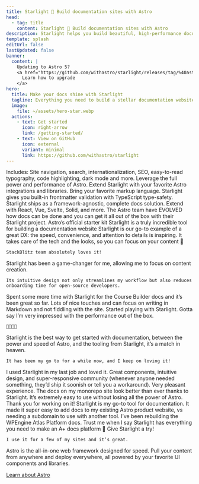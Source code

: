 ```yaml
---
title: Starlight 🌟 Build documentation sites with Astro
head:
  - tag: title
    content: Starlight 🌟 Build documentation sites with Astro
description: Starlight helps you build beautiful, high-performance documentation websites with Astro.
template: splash
editUrl: false
lastUpdated: false
banner:
  content: |
    Updating to Astro 5?
    <a href="https://github.com/withastro/starlight/releases/tag/%40astrojs/starlight%400.30.0">
      Learn how to upgrade
    </a>
hero:
  title: Make your docs shine with Starlight
  tagline: Everything you need to build a stellar documentation website. Fast, accessible, and easy-to-use.
  image:
    file: ~/assets/hero-star.webp
  actions:
    - text: Get started
      icon: right-arrow
      link: /getting-started/
    - text: View on GitHub
      icon: external
      variant: minimal
      link: https://github.com/withastro/starlight
---
```



<CardGrid stagger>
	<Card title="Documentation that delights" icon="open-book">
		Includes: Site navigation, search, internationalization, SEO, easy-to-read
		typography, code highlighting, dark mode and more.
	</Card>
	<Card title="Powered by Astro" icon="rocket">
		Leverage the full power and performance of Astro. Extend Starlight with your
		favorite Astro integrations and libraries.
	</Card>
	<Card title="Markdown, Markdoc, and MDX" icon="document">
		Bring your favorite markup language. Starlight gives you built-in
		frontmatter validation with TypeScript type-safety.
	</Card>
	<Card title="Bring your own UI components" icon="puzzle">
		Starlight ships as a framework-agnostic, complete docs solution. Extend with
		React, Vue, Svelte, Solid, and more.
	</Card>
</CardGrid>

<TestimonialGrid title="What people are saying">
  <Testimonial
    name="Rachel"
    handle="rachelnabors"
    cite="https://twitter.com/astrodotbuild/status/1724934718745915558"
  >
    The Astro team have EVOLVED how docs can be done and you can get it all out of the box with their Starlight project.
  </Testimonial>
  <Testimonial
    name="Flavio"
    handle="flaviocopes"
    cite="https://twitter.com/flaviocopes/status/1738237658717905108"
  >
    Astro’s official starter kit Starlight is a truly incredible tool for building a documentation website
  </Testimonial>
  <Testimonial
    name="Tomek"
    handle="sulco"
    cite="https://twitter.com/sulco/status/1735610348730802342"
  >
    Starlight is our go-to example of a great DX: the speed, convenience, and
    attention to details is inspiring. It takes care of the tech and the looks,
    so you can focus on your content 👏

    StackBlitz team absolutely loves it!

  </Testimonial>
  <Testimonial
    name="Roberto"
    handle="RmeetsH"
    cite="https://twitter.com/RmeetsH/status/1735783992018760090"
  >
    Starlight has been a game-changer for me, allowing me to focus on content creation.

    Its intuitive design not only streamlines my workflow but also reduces onboarding time for open-source developers.

  </Testimonial>
  <Testimonial
    name="Joel"
    handle="jhooks"
    cite="https://twitter.com/jhooks/status/1727405160547418405"
  >
    Spent some more time with Starlight for the Course Builder docs and it’s been great so far. Lots of nice touches and can focus on writing in Markdown and not fiddling with the site.
  </Testimonial>
  <Testimonial
    name="Rick"
    handle="rick_viscomi"
    cite="https://twitter.com/rick_viscomi/status/1665867447910510593"
  >
    Started playing with Starlight. Gotta say I’m very impressed with the performance out of the box.

    💯💯💯💯

  </Testimonial>
  <Testimonial
    name="Nicolas"
    handle="beaussan"
    cite="https://twitter.com/beaussan/status/1735625189583466893"
  >
    Starlight is the best way to get started with documentation, between the
    power and speed of Astro, and the tooling from Starlight, it’s a match in
    heaven.

    It has been my go to for a while now, and I keep on loving it!

  </Testimonial>
  <Testimonial
    name="Sylwia"
    handle="SylwiaVargas"
    cite="https://x.com/SylwiaVargas/status/1726556825741578286"
  >
    I used Starlight in my last job and loved it. Great components, intuitive
    design, and super-responsive community (whenever anyone needed something,
    they’d ship it soonish or tell you a workaround). Very pleasant experience.
  </Testimonial>
  <Testimonial
    name="Lou Cyx"
    handle="loucyx"
    cite="https://elk.zone/m.webtoo.ls/@loucyx@mastodon.social/111587380021362284"
  >
    The docs on my monorepo site look better than ever thanks to Starlight. It’s extremely easy to use without losing all the power of Astro. Thank you for working on it!
  </Testimonial>
  <Testimonial
    name="BowTiedWebReaper"
    handle="BowTiedWebReapr"
    cite="https://twitter.com/BowTiedWebReapr/status/1735633399501697517"
  >
    Starlight is my go-to tool for documentation. It made it super easy to add docs to my existing Astro product website, vs needing a subdomain to use with another tool.
  </Testimonial>
  <Testimonial
    name="Jeff"
    handle="J_Everhart383"
    cite="https://twitter.com/J_Everhart383/status/1691900590048292908"
  >
    I’ve been rebuilding the WPEngine Atlas Platform docs. Trust me when I say Starlight has everything you need to make an A+ docs platform&nbsp;🙌
  </Testimonial>
  <Testimonial
    name="Chloe"
    handle="solelychloe"
    cite="https://twitter.com/solelychloe/status/1695115277602628082"
  >
    Give Starlight a try!

    I use it for a few of my sites and it’s great.

  </Testimonial>
</TestimonialGrid>

<AboutAstro title="Brought to you by">
Astro is the all-in-one web framework designed for speed.
Pull your content from anywhere and deploy everywhere, all powered by your favorite UI components and libraries.

[Learn about Astro](https://astro.build/)

</AboutAstro>
